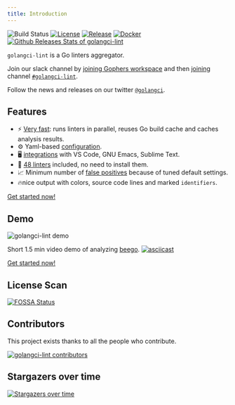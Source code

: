 ```yaml
---
title: Introduction
---
```



![Build Status](https://github.com/golangci/golangci-lint/workflows/CI/badge.svg)
[![License](https://img.shields.io/github/license/golangci/golangci-lint)](/LICENSE)
[![Release](https://img.shields.io/github/release/golangci/golangci-lint.svg)](https://github.com/golangci/golangci-lint/releases/latest)
[![Docker](https://img.shields.io/docker/pulls/golangci/golangci-lint)](https://hub.docker.com/r/golangci/golangci-lint)
[![Github Releases Stats of golangci-lint](https://img.shields.io/github/downloads/golangci/golangci-lint/total.svg?logo=github)](https://somsubhra.com/github-release-stats/?username=golangci&repository=golangci-lint)

`golangci-lint` is a Go linters aggregator.

Join our slack <IconContainer color="#1DA1F2"><FaSlack /></IconContainer> channel by [joining Gophers workspace](https://invite.slack.golangbridge.org/)
and then [joining](https://gophers.slack.com/archives/CS0TBRKPC) channel [`#golangci-lint`](https://gophers.slack.com/archives/CS0TBRKPC).

Follow the news and releases on our twitter <IconContainer color="#1DA1F2"><FaTwitter /></IconContainer> [`@golangci`](https://twitter.com/golangci).

## Features

- ⚡ [Very fast](/usage/performance): runs linters in parallel, reuses Go build cache and caches analysis results.
- ⚙️ Yaml-based [configuration](/usage/configuration).
- 🖥 [integrations](/usage/integrations) with VS Code, GNU Emacs, Sublime Text.
- 🥇 [48 linters](/usage/linters) included, no need to install them.
- 📈 Minimum number of [false positives](/usage/false-positives) because of tuned default settings.
- 🔥nice output with colors, source code lines and marked `identifiers`.

[Get started now!](/usage/install)

## Demo

![golangci-lint demo](./demo.svg)

Short 1.5 min video demo of analyzing [beego](https://github.com/astaxie/beego).
[![asciicast](https://asciinema.org/a/183662.svg)](https://asciinema.org/a/183662)

[Get started now!](/usage/install)

## License Scan

[![FOSSA Status](https://app.fossa.io/api/projects/git%2Bgithub.com%2Fgolangci%2Fgolangci-lint.svg?type=large)](https://app.fossa.io/projects/git%2Bgithub.com%2Fgolangci%2Fgolangci-lint?ref=badge_large)

## Contributors

This project exists thanks to all the people who contribute.

[![golangci-lint contributors](https://contributors-img.web.app/image?repo=golangci/golangci-lint)](https://github.com/golangci/golangci-lint/graphs/contributors)

<!-- TODO: use `allcontributors` -->

## Stargazers over time

[![Stargazers over time](https://starchart.cc/golangci/golangci-lint.svg)](https://starchart.cc/golangci/golangci-lint)
